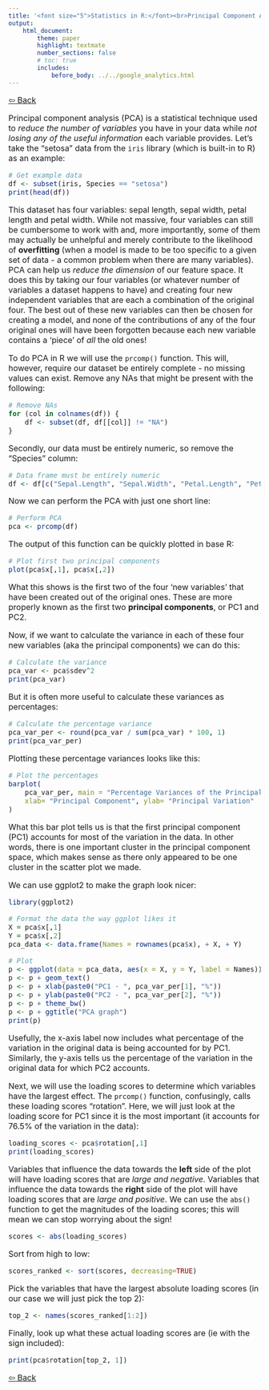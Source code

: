 ```yaml
---
title: '<font size="5">Statistics in R:</font><br>Principal Component Analysis'
output:
    html_document:
        theme: paper
        highlight: textmate
        number_sections: false
        # toc: true
        includes:
            before_body: ../../google_analytics.html
---
```


<font size="3">

[⇦ Back](../../R.html)

Principal component analysis (PCA) is a statistical technique used to *reduce the number of variables* you have in your data while *not losing any of the useful information* each variable provides. Let's take the "setosa" data from the `iris` library (which is built-in to R) as an example:

```r
# Get example data
df <- subset(iris, Species == "setosa")
print(head(df))
```

This dataset has four variables: sepal length, sepal width, petal length and petal width. While not massive, four variables can still be cumbersome to work with and, more importantly, some of them may actually be unhelpful and merely contribute to the likelihood of **overfitting** (when a model is made to be too specific to a given set of data - a common problem when there are many variables). PCA can help us *reduce the dimension* of our feature space. It does this by taking our four variables (or whatever number of variables a dataset happens to have) and creating four new independent variables that are each a combination of the original four. The best out of these new variables can then be chosen for creating a model, and none of the contributions of any of the four original ones will have been forgotten because each new variable contains a 'piece' of *all* the old ones!

To do PCA in R we will use the `prcomp()` function. This will, however, require our dataset be entirely complete - no missing values can exist. Remove any NAs that might be present with the following:

```r
# Remove NAs
for (col in colnames(df)) {
    df <- subset(df, df[[col]] != "NA")
}
```

Secondly, our data must be entirely numeric, so remove the "Species" column:

```r
# Data frame must be entirely numeric
df <- df[c("Sepal.Length", "Sepal.Width", "Petal.Length", "Petal.Width")]
```

Now we can perform the PCA with just one short line:

```r
# Perform PCA
pca <- prcomp(df)
```

The output of this function can be quickly plotted in base R:

```r
# Plot first two principal components
plot(pca$x[,1], pca$x[,2])
```

What this shows is the first two of the four 'new variables' that have been created out of the original ones. These are more properly known as the first two **principal components**, or PC1 and PC2.

Now, if we want to calculate the variance in each of these four new variables (aka the principal components) we can do this:

```r
# Calculate the variance
pca_var <- pca$sdev^2
print(pca_var)
```

But it is often more useful to calculate these variances as percentages:

```r
# Calculate the percentage variance
pca_var_per <- round(pca_var / sum(pca_var) * 100, 1)
print(pca_var_per)
```

Plotting these percentage variances looks like this:

```r
# Plot the percentages
barplot(
    pca_var_per, main = "Percentage Variances of the Principal Components",
    xlab= "Principal Component", ylab= "Principal Variation"
)
```

What this bar plot tells us is that the first principal component (PC1) accounts for most of the variation in the data. In other words, there is one important cluster in the principal component space, which makes sense as there only appeared to be one cluster in the scatter plot we made.

We can use ggplot2 to make the graph look nicer:

```r
library(ggplot2)

# Format the data the way ggplot likes it
X = pca$x[,1]
Y = pca$x[,2]
pca_data <- data.frame(Names = rownames(pca$x), + X, + Y)

# Plot
p <- ggplot(data = pca_data, aes(x = X, y = Y, label = Names))
p <- p + geom_text()
p <- p + xlab(paste0("PC1 - ", pca_var_per[1], "%"))
p <- p + ylab(paste0("PC2 - ", pca_var_per[2], "%"))
p <- p + theme_bw()
p <- p + ggtitle("PCA graph")
print(p)
```

Usefully, the x-axis label now includes what percentage of the variation in the original data is being accounted for by PC1. Similarly, the y-axis tells us the percentage of the variation in the original data for which PC2 accounts.

Next, we will use the loading scores to determine which variables have the largest effect. The `prcomp()` function, confusingly, calls these loading scores "rotation". Here, we will just look at the loading score for PC1 since it is the most important (it accounts for 76.5% of the variation in the data):

```r
loading_scores <- pca$rotation[,1]
print(loading_scores)
```

Variables that influence the data towards the **left** side of the plot will have loading scores that are *large and negative*. Variables that influence the data towards the **right** side of the plot will have loading scores that are *large and positive*. We can use the `abs()` function to get the magnitudes of the loading scores; this will mean we can stop worrying about the sign!

```r
scores <- abs(loading_scores)
```

Sort from high to low:

```r
scores_ranked <- sort(scores, decreasing=TRUE)
```

Pick the variables that have the largest absolute loading scores (in our case we will just pick the top 2):

```r
top_2 <- names(scores_ranked[1:2])
```

Finally, look up what these actual loading scores are (ie with the sign included):

```r
print(pca$rotation[top_2, 1])
```

[⇦ Back](../../R.html)

</font>
